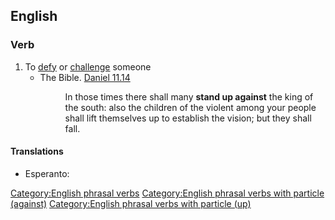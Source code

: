 ==English==

===Verb===
{{en-verb|inf=[[stand]] [[up]] [[against]]|stands up against|standing up against|stood up against|stood up against}}

# To [[defy]] or [[challenge]] someone
#* The Bible. [http://en.wikisource.org/wiki/Bible_%28World_English%29/Daniel#Chapter_11  Daniel 11.14]
#*: In those times there shall many '''stand up against''' the king of the south: also the children of the violent among your people shall lift themselves up to establish the vision; but they shall fall.

====Translations====
{{trans-top|defy or challenge}}
* Esperanto: {{t-|eo|kontraŭstari|xs=Esperanto}}
{{trans-mid}}
{{trans-bottom}}

[[Category:English phrasal verbs]]
[[Category:English phrasal verbs with particle (against)]]
[[Category:English phrasal verbs with particle (up)]]